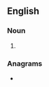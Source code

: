 ==English==

===Noun===
{{head|en|noun form}}

# {{plural of|en|domainer}}

===Anagrams===
* {{anagrams|en|a=adeimnors|Armenoids|Romanised|disenamor|masonried|randomise|romanised}}